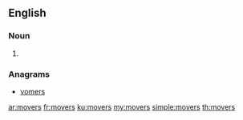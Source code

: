 ==English==

===Noun===
{{head|en|plural}}

# {{plural of|mover|lang=en}}

===Anagrams===
* [[vomers#English|vomers]]

[[ar:movers]]
[[fr:movers]]
[[ku:movers]]
[[my:movers]]
[[simple:movers]]
[[th:movers]]